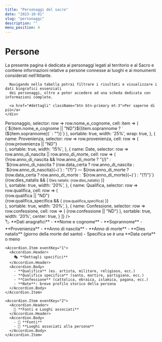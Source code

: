```yaml
---
title: "Personaggi del sacro"
date: "2023-10-01"
slug: "personaggi"
description: ""
menu_position: 4
---
```



# Persone

<Row className="my-4">
  <Col md={12}>
    <div className="bg-light p-4 rounded shadow-sm text-center">
      La presente pagina è dedicata ai personaggi legati al territorio e al Sacro e contiene informazioni
      relative a persone connesse ai luoghi e ai monumenti considerati nell'Atlante.

      Navigando nella tabella potrai filtrare i risultati e visualizzare i dati biografici essenziali 
      dei personaggi, oltre a poter accedere ad una scheda dedicata con informazioni complete.

      <a href="#dettagli" className="btn btn-primary mt-3">Per saperne di più</a>
    </div>
  </Col>
</Row>

<Row className="my-4">
  <Col md={12}>
    <DataTb
      source={{
        directus: {
          table: "persona",
          queryString: "&limit=-1",
        }
      }}
      striped={true}
      highlightOnHover
      pointerOnHover={false}
      className="data-table shadow-sm rounded"
      customStyles={{
        headCells: {
          style: {
            backgroundColor: '#6c757d',
            color: 'white',
            fontWeight: 'bold',
            fontSize: '1rem',
          },
        },
        cells: {
          style: {
            padding: '12px 15px',
          },
        },
      }}
      paginationPerPage={10}
      defaultSortField="nome_e_cognome"
      defaultSortAsc
      columns={[
        {
          name: <span className="text-white">Personaggio</span>,
          selector: row => row.nome_e_cognome,
          cell: item => (
            <Link 
              to={`/personaggio/?tb=persona&id=${item.id}`}
              className="text-primary fw-bold hover-pointer"
            >
              {`${item.nome_e_cognome || "ND"}${(item.soprannome ? ` (${item.soprannome})` : "")}`}
            </Link>
          ),
          sortable: true,
          width: '25%',
          wrap: true,
        },
        {
          name: <span className="text-white hover-pointer">Provenienza</span>,
          selector: row => row.provenienza,
          cell: row => (
            <div>
              {row.provenienza || "ND"}
            </div>
          ),
          sortable: true,
          width: '15%',
        },
        {
          name: <span className="text-white">Date</span>,
          selector: row => row.anno_di_nascita || row.anno_di_morte,
          cell: row => (
            <div>
              <div>
                {!row.anno_di_nascita && !row.anno_di_morte ? "(/)" : 
                  `${row.anno_di_nascita ? (row.data_certa ? row.anno_di_nascita : `${row.anno_di_nascita}(~)`) : "(?)"} — 
                   ${row.anno_di_morte ? (row.data_certa ? row.anno_di_morte : `${row.anno_di_morte}(~)`) : "(?)"}`}
              </div>
              {row.dies_natalis && (
                <small className="text-muted">Dies natalis: {row.dies_natalis}</small>
              )}
            </div>
          ),
          sortable: true,
          width: '20%',
        },
        {
          name: <span className="text-white hover-pointer">Qualifica</span>,
          selector: row => row.qualifica,
          cell: row => (
            <div>
              <div>{row.qualifica || "ND"}</div>
              {row.qualifica_specifica && (
                <small className="text-muted">{row.qualifica_specifica}</small>
              )}
            </div>
          ),
          sortable: true,
          width: '20%',
        },
        {
          name: <span className="text-white hover-pointer">Confessione</span>,
          selector: row => row.confessione,
          cell: row => (
            <span className={`badge bg-${row.confessione ? 'info' : 'secondary'}`}>
              {row.confessione || "ND"}
            </span>
          ),
          sortable: true,
          width: '20%',
          center: true,
        }
      ]}
    />
  </Col>
</Row>

<div className="bg-light p-4 rounded shadow-sm">
  <Accordion>
    <Accordion.Item eventKey="0">
      <Accordion.Header>
        🏷️ **Dati anagrafici**
      </Accordion.Header>
      <Accordion.Body>
        - **Nome e cognome**
        - **Soprannome**
        - **Provenienza**
        - **Anno di nascita**
        - **Anno di morte**
        - **Dies natalis** (giorno della morte del santo)
        - Specifica se è una **Data certa** o meno
      </Accordion.Body>
    </Accordion.Item>

    <Accordion.Item eventKey="1">
      <Accordion.Header>
        🎭 **Dettagli specifici**
      </Accordion.Header>
      <Accordion.Body>
        - **Qualifica** (es. artista, militare, religioso, ecc.)
        - **Qualifica specifica** (santo, martire, partigiano, ecc.)
        - **Confessione** (cattolica, ebraica, islamica, pagana, ecc.)
        - **Note**: breve profilo storico della persona
      </Accordion.Body>
    </Accordion.Item>

    <Accordion.Item eventKey="2">
      <Accordion.Header>
        📜 **Fonti e Luoghi associati**
      </Accordion.Header>
      <Accordion.Body>
        - 🔗 **Fonti**
        - 🔗 **Luoghi associati alla persona**
      </Accordion.Body>
    </Accordion.Item>
  </Accordion>
</div>

<style>{`
  .hover-pointer:hover {
    cursor: pointer;
  }
  .data-table .rdt_TableHead .rdt_TableCol:not(:first-child):hover {
    cursor: pointer;
  }
`}</style>